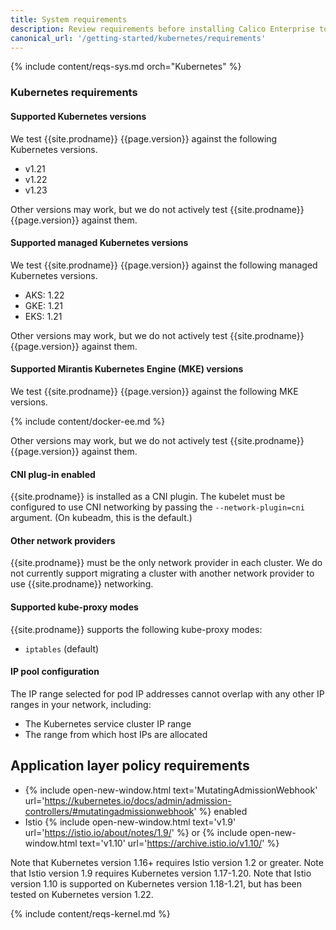 ```yaml
---
title: System requirements
description: Review requirements before installing Calico Enterprise to ensure success.
canonical_url: '/getting-started/kubernetes/requirements'
---
```


{% include content/reqs-sys.md orch="Kubernetes" %}

### Kubernetes requirements

#### Supported Kubernetes versions

We test {{site.prodname}} {{page.version}} against the following Kubernetes versions.

- v1.21
- v1.22
- v1.23

Other versions may work, but we do not actively test {{site.prodname}}
{{page.version}} against them.

#### Supported managed Kubernetes versions

We test {{site.prodname}} {{page.version}} against the following managed Kubernetes versions.

- AKS: 1.22 
- GKE: 1.21
- EKS: 1.21

Other versions may work, but we do not actively test {{site.prodname}}
{{page.version}} against them.

#### Supported Mirantis Kubernetes Engine (MKE) versions

We test {{site.prodname}} {{page.version}} against the following MKE versions.

{% include content/docker-ee.md %}

Other versions may work, but we do not actively test {{site.prodname}}
{{page.version}} against them.

#### CNI plug-in enabled

{{site.prodname}} is installed as a CNI plugin. The kubelet must be configured
to use CNI networking by passing the `--network-plugin=cni` argument. (On
kubeadm, this is the default.)

#### Other network providers

{{site.prodname}} must be the only network provider in each cluster. We do
not currently support migrating a cluster with another network provider to
use {{site.prodname}} networking.

#### Supported kube-proxy modes

{{site.prodname}} supports the following kube-proxy modes:
- `iptables` (default)

#### IP pool configuration

The IP range selected for pod IP addresses cannot overlap with any other
IP ranges in your network, including:

- The Kubernetes service cluster IP range
- The range from which host IPs are allocated

## Application layer policy requirements

- {% include open-new-window.html text='MutatingAdmissionWebhook' url='https://kubernetes.io/docs/admin/admission-controllers/#mutatingadmissionwebhook' %} enabled
- Istio {% include open-new-window.html text='v1.9' url='https://istio.io/about/notes/1.9/' %} or {% include open-new-window.html text='v1.10' url='https://archive.istio.io/v1.10/' %}

Note that Kubernetes version 1.16+ requires Istio version 1.2 or greater.
Note that Istio version 1.9 requires Kubernetes version 1.17-1.20.
Note that Istio version 1.10 is supported on Kubernetes version 1.18-1.21, but has been tested on Kubernetes version 1.22.

{% include content/reqs-kernel.md %}
